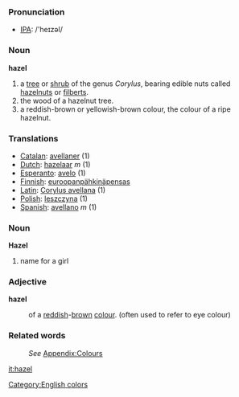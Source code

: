 === Pronunciation ===
*[[w:IPA|IPA]]: /'heɪzəl/

===Noun===
'''hazel'''
#a [[tree]] or [[shrub]] of the genus ''Corylus'', bearing edible nuts called [[hazelnut]]s or [[filbert]]s.
#the wood of a hazelnut tree.
#a reddish-brown or yellowish-brown colour, the colour of a ripe hazelnut.

===Translations===
*[[Catalan]]: [[avellaner]] (1)
*[[Dutch]]: [[hazelaar]] ''m'' (1)
*[[Esperanto]]: [[avelo]] (1)
*[[Finnish]]: [[euroopanpähkinäpensas]]
*[[Latin]]: [[Corylus avellana]] (1)
*[[Polish]]: [[leszczyna]] (1)
*[[Spanish]]: [[avellano]] ''m'' (1)

===Noun===
'''Hazel'''
#name for a girl
===Adjective===
'''hazel'''
:of a [[red]]dish-[[brown]] [[colour]]. (often used to refer to eye colour)
===Related words===
:''See'' [[Wiktionary_Appendix:Colours|Appendix:Colours]]

[[Category:English colors]]

[[it:hazel]]